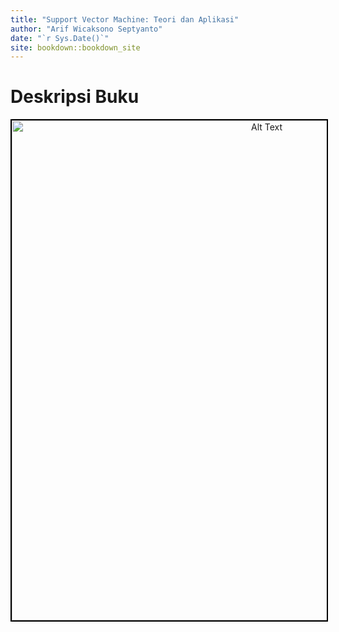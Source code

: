 ```yaml
--- 
title: "Support Vector Machine: Teori dan Aplikasi"
author: "Arif Wicaksono Septyanto"
date: "`r Sys.Date()`"
site: bookdown::bookdown_site
---
```

# Deskripsi Buku
<p align="center">
  <img src="img/Cover.png" alt="Alt Text" width="800" height="" style="border: 2px solid #000;">
</p>